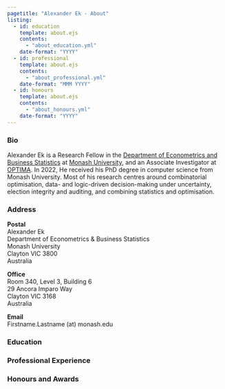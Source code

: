 ```yaml
---
pagetitle: "Alexander Ek - About"
listing:
  - id: education
    template: about.ejs
    contents:
      - "about_education.yml"
    date-format: "YYYY"
  - id: professional
    template: about.ejs
    contents:
      - "about_professional.yml"
    date-format: "MMM YYYY"
  - id: honours
    template: about.ejs
    contents:
      - "about_honours.yml"
    date-format: "YYYY"
---
```


### Bio

Alexander Ek is a Research Fellow in the [Department of Econometrics and Business Statistics](https://www.monash.edu/business/econometrics-and-business-statistics) at [Monash University](https://www.monash.edu/), and an Associate Investigator at [OPTIMA](https://optima.org.au/).
In 2022, He received his PhD degree in computer science from Monash University.
Most of his research centres around combinatorial optimisation, data- and logic-driven decision-making under uncertainty, election integrity and auditing, and combining statistics and optimisation.

### Address

**Postal**\
Alexander Ek\
Department of Econometrics & Business Statistics\
Monash University\
Clayton VIC 3800\
Australia

**Office**\
Room 340, Level 3, Building 6\
29 Ancora Imparo Way\
Clayton VIC 3168\
Australia

**Email**\
Firstname.Lastname (at) monash.edu

### Education

:::{#education}
:::

### Professional Experience

:::{#professional}
:::

### Honours and Awards

:::{#honours}
:::


